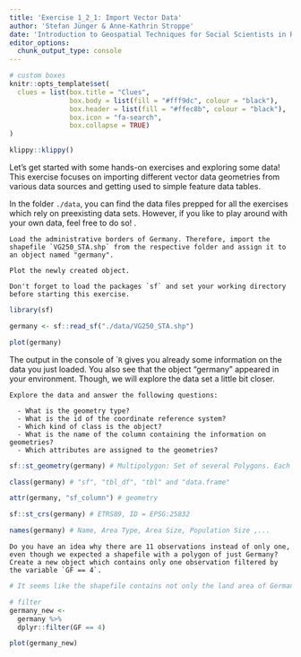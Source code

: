 ```yaml
---
title: 'Exercise 1_2_1: Import Vector Data'
author: 'Stefan Jünger & Anne-Kathrin Stroppe'
date: 'Introduction to Geospatial Techniques for Social Scientists in R'
editor_options: 
  chunk_output_type: console
---
```


```r
# custom boxes
knitr::opts_template$set(
  clues = list(box.title = "Clues",
               box.body = list(fill = "#fff9dc", colour = "black"),
               box.header = list(fill = "#ffec8b", colour = "black"),
               box.icon = "fa-search",
               box.collapse = TRUE)
)
```

```r
klippy::klippy()
```

Let's get started with some hands-on exercises and exploring some data!
This exercise focuses on importing different vector data geometries from various data sources and getting used to simple feature data tables.

In the folder `./data`, you can find the data files prepped for all the exercises which rely on preexisting data sets. 
However, if you like to play around with your own data, feel free to do so!
. 

```block
Load the administrative borders of Germany. Therefore, import the shapefile `VG250_STA.shp` from the respective folder and assign it to an object named "germany". 

Plot the newly created object.
```

```block
Don't forget to load the packages `sf` and set your working directory before starting this exercise.
```

```r

library(sf)

germany <- sf::read_sf("./data/VG250_STA.shp") 

plot(germany)
```

The output in the console of ``R` gives you already some information on the data you just loaded. You also see that the object "germany" appeared in your environment.
Though, we will explore the data set a little bit closer.

```block
Explore the data and answer the following questions:

  - What is the geometry type? 
  - What is the id of the coordinate reference system?
  - Which kind of class is the object?
  - What is the name of the column containing the information on geometries?
  - Which attributes are assigned to the geometries?
```

```r
sf::st_geometry(germany) # Multipolygon: Set of several Polygons. Each row is a polygon.

class(germany) # "sf", "tbl_df", "tbl" and "data.frame"

attr(germany, "sf_column") # geometry

sf::st_crs(germany) # ETRS89, ID = EPSG:25832

names(germany) # Name, Area Type, Area Size, Population Size ,...
```

```block
Do you have an idea why there are 11 observations instead of only one, even though we expected a shapefile with a polygon of just Germany?
Create a new object which contains only one observation filtered by the variable `GF == 4`.
```

```r
# It seems like the shapefile contains not only the land area of Germany but also coastal areas and lakes.

# filter 
germany_new <-
  germany %>% 
  dplyr::filter(GF == 4)

plot(germany_new)
```